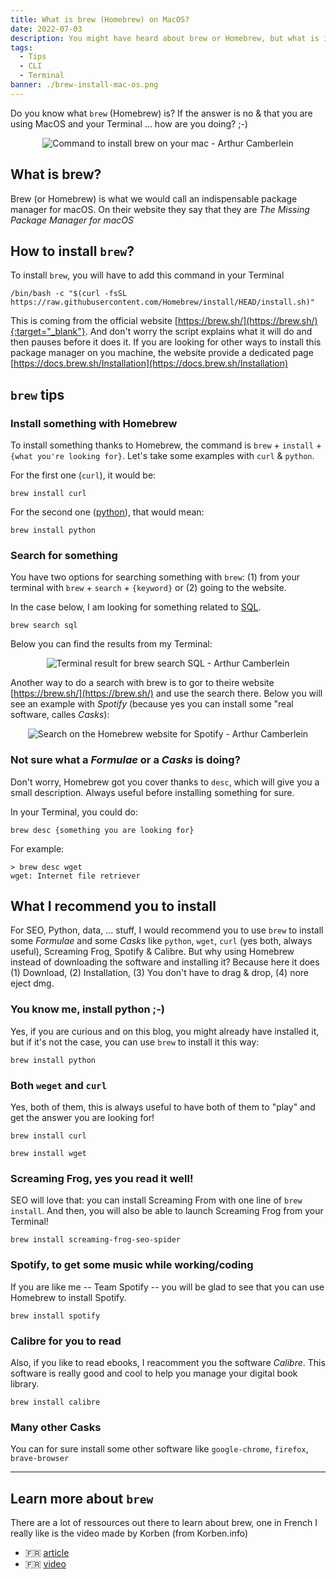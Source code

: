 ```yaml
---
title: What is brew (Homebrew) on MacOS?
date: 2022-07-03
description: You might have heard about brew or Homebrew, but what is it? Let's dicover together and find some useful way to use this package manager!
tags:
  - Tips
  - CLI
  - Terminal
banner: ./brew-install-mac-os.png
---
```


Do you know what `brew` (Homebrew) is? If the answer is no & that you are using MacOS and your Terminal ... how are you doing? ;-)

<p align="center">
  <img src="./brew-install-mac-os.png" alt="Command to install brew on your mac - Arthur Camberlein" title="Terminal from MacOS with brew command" />
</p>


## What is brew?

Brew (or Homebrew) is what we would call an indispensable package manager for macOS. On their website they say that they are _The Missing Package Manager for macOS_

## How to install `brew`?

To install `brew`, you will have to add this command in your Terminal

```
/bin/bash -c "$(curl -fsSL https://raw.githubusercontent.com/Homebrew/install/HEAD/install.sh)"
```

This is coming from the official website [https://brew.sh/](https://brew.sh/){:target="_blank"}. And don't worry the script explains what it will do and then pauses before it does it. If you are looking for other ways to install this package manager on you machine, the website provide a dedicated page [https://docs.brew.sh/Installation](https://docs.brew.sh/Installation)

## `brew` tips

### Install something with Homebrew

To install something thanks to Homebrew, the command is `brew` + `install` + `{what you're looking for}`. Let's take some examples with `curl` & `python`.

For the first one (`curl`), it would be:
```
brew install curl
```

For the second one ([python](/tags/python)), that would mean:

```
brew install python
```

### Search for something

You have two options for searching something with `brew`: (1) from your terminal with `brew` + `search` + `{keyword}` or (2) going to the website.

In the case below, I am looking for something related to [SQL](/tags/sql).
```
brew search sql
```

Below you can find the results from my Terminal:

<p align="center">
  <img src="./zsh-brew-search-terminal-macos.png" alt="Terminal result for brew search SQL - Arthur Camberlein" title="brew search SQL from the Terminal" />
</p>


Another way to do a search with brew is to gor to theire website [https://brew.sh/](https://brew.sh/) and use the search there. Below you will see an example with _Spotify_ (because yes you can install some "real software, calles _Casks_):

<p align="center">
  <img src="./brew-mac-os/search-homebrew-search-website.png" alt="Search on the Homebrew website for Spotify - Arthur Camberlein" title="Search on the website for Spotify" />
</p>

### Not sure what a _Formulae_ or a _Casks_ is doing?

Don't worry, Homebrew got you cover thanks to `desc`, which will give you a small description. Always useful before installing something for sure.

In your Terminal, you could do:
```
brew desc {something you are looking for}
```

For example:

```
> brew desc wget
wget: Internet file retriever
```

## What I recommend you to install

For SEO, Python, data, ... stuff, I would recommend you to use `brew` to install some _Formulae_ and some _Casks_ like `python`, `wget`, `curl` (yes both, always useful), Screaming Frog, Spotify & Calibre. But why using Homebrew instead of downloading the software and installing it? Because here it does (1) Download, (2) Installation, (3) You don't have to drag & drop, (4) nore eject dmg.

### You know me, install python ;-)

Yes, if you are curious and on this blog, you might already have installed it, but if it's not the case, you can use `brew` to install it this way:

```
brew install python
```

### Both `weget` and `curl`

Yes, both of them, this is always useful to have both of them to "play" and get the answer you are looking for!

```
brew install curl
```

```
brew install wget
```

### Screaming Frog, yes you read it well!

SEO will love that: you can install Screaming From with one line of `brew install`. And then, you will also be able to launch Screaming Frog from your Terminal!

```
brew install screaming-frog-seo-spider
```

### Spotify, to get some music while working/coding

If you are like me -- Team Spotify -- you will be glad to see that you can use Homebrew to install Spotify.

```
brew install spotify
```

### Calibre for you to read

Also, if you like to read ebooks, I reacomment you the software _Calibre_. This software is really good and cool to help you manage your digital book library.

```
brew install calibre
```

### Many other Casks

You can for sure install some other software like `google-chrome`, `firefox`, `brave-browser`

---

## Learn more about `brew`

There are a lot of ressources out there to learn about brew, one in French I really like is the video made by Korben (from Korben.info)
- 🇫🇷 [article](https://korben.info/comment-utiliser-brew.html)
- 🇫🇷 [video](https://www.youtube.com/watch?v=gjtzeC0UINQ)